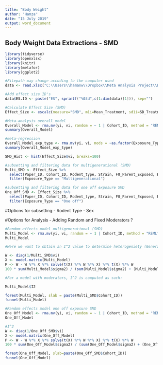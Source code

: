 ```yaml
---
title: "Body Weight"
author: "Hamza"
date: "15 July 2019"
output: word_document
---
```


## Body Weight Data Extractions - SMD

```r

library(tidyverse)
library(openxlsx)  
library(knitr)
library(metafor)
library(ggplot2)
```

```r
#Filepath may change accoding to the computer used
data <- read.xlsx("C:\\Users\\hamanw\\Dropbox\\Meta Analysis Project\\Extraction\\Body Weight\\R_metafor\\Body Weight_metafor\\Extraction_Sheet_4.0.xlsx", sheet = 1)
```

```r
#Add effect size ID's
data$ES.ID <- paste("ES", sprintf("%03d",c(1:dim(data)[1])), sep="")
```

```r
#Calculate Effect Size (SMD)
Effect_Size <- escalc(measure="SMD", m1i=Mean_Treatment, sd1i=SD_Treatment, n1i=Sample_Size_n_Treatment, m2i=Mean_Control, sd2i=SD_Control, n2i=Sample_Size_n_Control, data=data)

#Meta-analysis overall model
Overall_Model <- rma.mv(yi, vi, random = ~ 1 | Cohort_ID, method = "REML", data=Effect_Size)
summary(Overall_Model)

#meta-regression
Overall_Model_exp_type <- rma.mv(yi, vi, mods = ~as.factor(Exposure_Type) -1, random = ~ 1 | Cohort_ID, method = "REML", data=Effect_Size)
summary(Overall_Model_exp_type)

SMD_Hist <- hist(Effect_Size$vi, breaks=100)
```

```r
#subsetting and filtering data for multigenerational (SMD)
Multi_SMD <- Effect_Size %>%
  select(Paper_ID, Cohort_ID, Rodent_type, Strain, F0_Parent_Exposed, Exposure_Type, Mean_Control, SD_Control, SEM_Control, Sample_Size_n_Control, Mean_Treatment, SD_Treatment, SEM_Treatment, Sample_Size_n_Treatment, ES.ID, yi, vi) %>%
  filter(Exposure_Type == "Multigenerational")
```


```r
#subsetting and filtering data for one off exposure SMD
One_Off_SMD <- Effect_Size %>%
  select(Paper_ID, Cohort_ID, Rodent_type, Strain, F0_Parent_Exposed, Exposure_Type, Mean_Control, SD_Control, SEM_Control, Sample_Size_n_Control, Mean_Treatment, SD_Treatment, SEM_Treatment, Sample_Size_n_Treatment, ES.ID, yi, vi) %>%
  filter(Exposure_Type == "One off")
```

#Options for subsetting
- Rodent Type
- Sex

#Options for Analysis
- Adding Random and Fixed Moderators ?


```r
#Random effects model multigenerational (SMD)
Multi_Model <- rma.mv(yi, vi, random = ~ 1 | Cohort_ID, method = "REML", data=Multi_SMD)  
Multi_Model
```
```r
#Here we want to obtain an I^2 value to determine heterogeniety (General Equation for I^2)

W <- diag(1/Multi_SMD$vi)
X <- model.matrix(Multi_Model)
P <- W - W %*% X %*% solve(t(X) %*% W %*% X) %*% t(X) %*% W
100 * sum(Multi_Model$sigma2) / (sum(Multi_Model$sigma2) + (Multi_Model$k-Multi_Model$p)/sum(diag(P)))

#For a model with moderators, I^2 is computed as such:

Multi_Model$I2
```

```r
forest(Multi_Model, slab = paste(Multi_SMD$Cohort_ID))
funnel(Multi_Model)

```



```r
#Random effects model one off exposure SMD
One_Off_Model <- rma.mv(yi, vi, random = ~ 1 | Cohort_ID, method = "REML", data=One_Off_SMD)
One_Off_Model
```
```r
#I^2
W <- diag(1/One_Off_SMD$vi)
X <- model.matrix(One_Off_Model)
P <- W - W %*% X %*% solve(t(X) %*% W %*% X) %*% t(X) %*% W
100 * sum(One_Off_Model$sigma2) / (sum(One_Off_Model$sigma2) + (One_Off_Model$k-One_Off_Model$p)/sum(diag(P)))
```
```r
forest(One_Off_Model, slab=paste(One_Off_SMD$Cohort_ID))
funnel(One_Off_Model)
```



